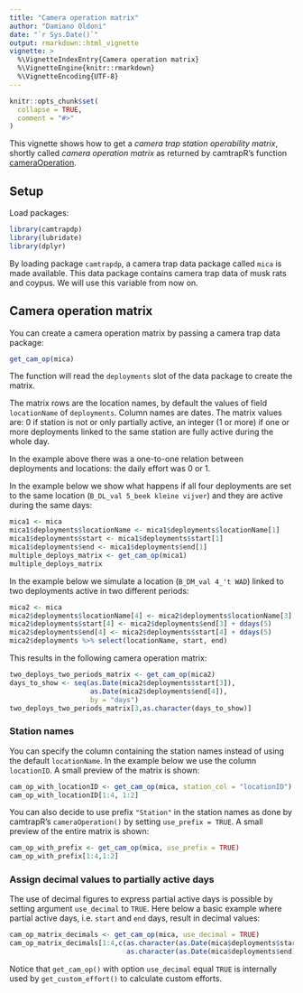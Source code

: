 ```yaml
---
title: "Camera operation matrix"
author: "Damiano Oldoni"
date: "`r Sys.Date()`"
output: rmarkdown::html_vignette
vignette: >
  %\VignetteIndexEntry{Camera operation matrix}
  %\VignetteEngine{knitr::rmarkdown}
  %\VignetteEncoding{UTF-8}
---
```


```r
knitr::opts_chunk$set(
  collapse = TRUE,
  comment = "#>"
)
```

This vignette shows how to get a _camera trap station operability matrix_, shortly called _camera operation matrix_ as returned by camtrapR's function [cameraOperation](https://jniedballa.github.io/camtrapR/reference/cameraOperation.html).

## Setup

Load packages:

```r
library(camtrapdp)
library(lubridate)
library(dplyr)
```

By loading package `camtrapdp`, a camera trap data package called `mica` is made available. This data package contains camera trap data of musk rats and coypus. We will use this variable from now on.

## Camera operation matrix

You can create a camera operation matrix by passing a camera trap data package:

```r
get_cam_op(mica)
```

The function will read the `deployments` slot of the data package to create the matrix.

The matrix rows are the location names, by default the values of field `locationName` of `deployments`. Column names are dates. The matrix values are: 0 if station is not or only partially active, an integer (1 or more) if one or more deployments linked to the same station are fully active during the whole day.

In the example above there was a one-to-one relation between deployments and locations: the daily effort was 0 or 1.

In the example below we show what happens if all four deployments are set to the same location (`B_DL_val 5_beek kleine vijver`) and they are active during the same days:

```r
mica1 <- mica
mica1$deployments$locationName <- mica1$deployments$locationName[1]
mica1$deployments$start <- mica1$deployments$start[1]
mica1$deployments$end <- mica1$deployments$end[1]
multiple_deploys_matrix <- get_cam_op(mica1)
multiple_deploys_matrix
```

In the example below we simulate a location (`B_DM_val 4_'t WAD`) linked to two deployments active in two different periods:

```r
mica2 <- mica
mica2$deployments$locationName[4] <- mica2$deployments$locationName[3]
mica2$deployments$start[4] <- mica2$deployments$end[3] + ddays(5)
mica2$deployments$end[4] <- mica2$deployments$start[4] + ddays(5)
mica2$deployments %>% select(locationName, start, end)
```
This results in the following camera operation matrix:

```r
two_deploys_two_periods_matrix <- get_cam_op(mica2)
days_to_show <- seq(as.Date(mica2$deployments$start[3]),
                    as.Date(mica2$deployments$end[4]),
                    by = "days")
two_deploys_two_periods_matrix[3,as.character(days_to_show)]
```

### Station names

You can specify the column containing the station names instead of using the default `locationName`.  In the example below we use the column `locationID`. A small preview of the matrix is shown:

```r
cam_op_with_locationID <- get_cam_op(mica, station_col = "locationID")
cam_op_with_locationID[1:4, 1:2]
```

You can also decide to use prefix `"Station"` in the station names as done by camtrapR's `cameraOperation()` by setting `use_prefix = TRUE`. A small preview of the entire matrix is shown:

```r
cam_op_with_prefix <- get_cam_op(mica, use_prefix = TRUE)
cam_op_with_prefix[1:4,1:2]
```
### Assign decimal values to partially active days

The use of decimal figures to express partial active days is possible by setting argument `use_decimal` to `TRUE`. Here below a basic example where partial active days, i.e. `start` and `end` days, result in decimal values:

```r
cam_op_matrix_decimals <- get_cam_op(mica, use_decimal = TRUE)
cam_op_matrix_decimals[1:4,c(as.character(as.Date(mica$deployments$start)),
                             as.character(as.Date(mica$deployments$end)))]
```

Notice that `get_cam_op()` with option `use_decimal` equal `TRUE` is internally used by `get_custom_effort()` to calculate custom efforts. 
